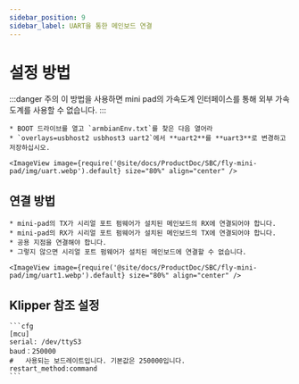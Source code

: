 ```yaml
---
sidebar_position: 9
sidebar_label: UART을 통한 메인보드 연결
---
```


# 설정 방법

:::danger 주의
이 방법을 사용하면 mini pad의 가속도계 인터페이스를 통해 외부 가속도계를 사용할 수 없습니다.
:::

    * BOOT 드라이브를 열고 `armbianEnv.txt`를 찾은 다음 열어라
    * `overlays=usbhost2 usbhost3 uart2`에서 **uart2**를 **uart3**로 변경하고 저장하십시오.

    <ImageView image={require('@site/docs/ProductDoc/SBC/fly-mini-pad/img/uart.webp').default} size="80%" align="center" />

## 연결 방법

    * mini-pad의 TX가 시리얼 포트 펌웨어가 설치된 메인보드의 RX에 연결되어야 합니다.
    * mini-pad의 RX가 시리얼 포트 펌웨어가 설치된 메인보드의 TX에 연결되어야 합니다.
    * 공용 지점을 연결해야 합니다.
    * 그렇지 않으면 시리얼 포트 펌웨어가 설치된 메인보드에 연결할 수 없습니다.

    <ImageView image={require('@site/docs/ProductDoc/SBC/fly-mini-pad/img/uart1.webp').default} size="80%" align="center" />

## Klipper 참조 설정

    ```cfg
    [mcu]
    serial: /dev/ttyS3
    baud：250000
    #   사용되는 보드레이트입니다. 기본값은 250000입니다.
    restart_method:command
    ```